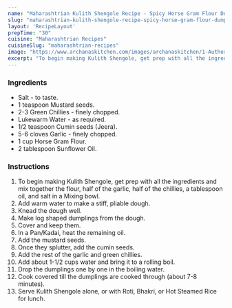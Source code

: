 ---
name: "Maharashtrian Kulith Shengole Recipe - Spicy Horse Gram Flour Dumplings"
slug: "maharashtrian-kulith-shengole-recipe-spicy-horse-gram-flour-dumplings"
layout: 'RecipeLayout'
prepTime: "30"
cuisine: "Maharashtrian Recipes"
cuisineSlug: "maharashtrian-recipes"
image: "https://www.archanaskitchen.com/images/archanaskitchen/1-Author/Madhuli_Ajay/Shengole_spicy_Horse_gram_flour_dumplings.jpg"
excerpt: "To begin making Kulith Shengole, get prep with all the ingredients and mix together the flour, half of the garlic, half of the chillies, a tablespoon oil, and salt in a Mixing bowl"
---

### Ingredients

- Salt - to taste.
- 1 teaspoon Mustard seeds.
- 2-3 Green Chillies - finely chopped.
- Lukewarm Water - as required.
- 1/2 teaspoon Cumin seeds (Jeera).
- 5-6 cloves Garlic - finely chopped.
- 1 cup Horse Gram Flour.
- 2 tablespoon Sunflower Oil.

### Instructions

1. To begin making Kulith Shengole, get prep with all the ingredients and mix together the flour, half of the garlic, half of the chillies, a tablespoon oil, and salt in a Mixing bowl.
1. Add warm water to make a stiff, pliable dough.
1. Knead the dough well.
1. Make log shaped dumplings from the dough.
1. Cover and keep them.
1. In a Pan/Kadai, heat the remaining oil.
1. Add the mustard seeds.
1. Once they splutter, add the cumin seeds.
1. Add the rest of the garlic and green chillies.
1. Add about 1-1/2 cups water and bring it to a rolling boil.
1. Drop the dumplings one by one in the boiling water.
1. Cook covered till the dumplings are cooked through (about 7-8 minutes).
1. Serve Kulith Shengole alone, or with Roti, Bhakri, or Hot Steamed Rice for lunch.
